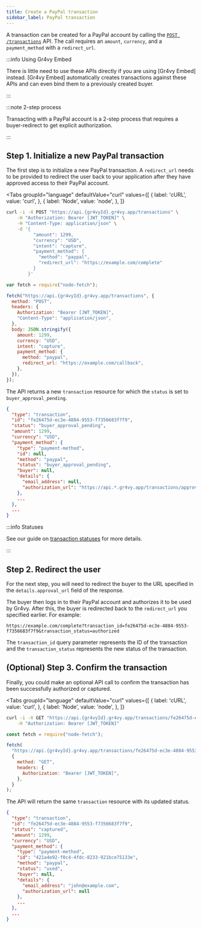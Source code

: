 ```yaml
---
title: Create a PayPal transaction
sidebar_label: PayPal transaction
---
```



A transaction can be created for a PayPal account by calling the
[`POST /transactions`][api] API. The call requires an `amount`, `currency`, and
a `payment_method` with a `redirect_url`.

:::info Using Gr4vy Embed

There is little need to use these APIs directly if you are using [Gr4vy Embed]
instead. [Gr4vy Embed] automatically creates transactions against these APIs and
can even bind them to a previously created buyer.

:::

:::note 2-step process

Transacting with a PayPal account is a 2-step process that requires a
buyer-redirect to get explicit authorization.

:::

## Step 1. Initialize a new PayPal transaction

The first step is to initialize a new PayPal transaction. A `redirect_url` needs
to be provided to redirect the user back to your application after they have
approved access to their PayPal account.

<Tabs
  groupId="language"
  defaultValue="curl"
  values={[
    { label: 'cURL', value: 'curl', },
    { label: 'Node', value: 'node', },
  ]}
>
  <TabItem value="curl">

```bash {5-11}
curl -i -X POST "https://api.{gr4vyId}.gr4vy.app/transactions" \
    -H "Authorization: Bearer [JWT_TOKEN]" \
    -H "Content-Type: application/json" \
    -d '{
          "amount": 1299,
          "currency": "USD",
          "intent": "capture",
          "payment_method": {
            "method": "paypal",
            "redirect_url": "https://example.com/complete"
          }
        }'
```

  </TabItem>
  <TabItem value="node">

```js {10-15}
var fetch = require("node-fetch");

fetch("https://api.{gr4vyId}.gr4vy.app/transactions", {
  method: "POST",
  headers: {
    Authorization: "Bearer [JWT_TOKEN]",
    "Content-Type": "application/json",
  },
  body: JSON.stringify({
    amount: 1299,
    currency: "USD",
    intent: "capture",
    payment_method: {
      method: "paypal",
      redirect_url: "https://example.com/callback",
    },
  }),
});
```

</TabItem>
</Tabs>

The API returns a new `transaction` resource for which the `status` is set to
`buyer_approval_pending`.

```json title="POST /transactions"
{
  "type": "transaction",
  "id": "fe26475d-ec3e-4884-9553-f7356683f7f9",
  "status": "buyer_approval_pending",
  "amount": 1299,
  "currency": "USD",
  "payment_method": {
    "type": "payment-method",
    "id": null,
    "method": "paypal",
    "status": "buyer_approval_pending",
    "buyer": null,
    "details": {
      "email_address": null,
      "authorization_url": "https://api.*.gr4vy.app/transactions/approvals/NDY5NzNlOWQtODhhNy00NGE2LWFiZmUtYmU0ZmYwMTM0ZmY0"
    },
    ...
  },
  ...
}
```

:::info Statuses

See our guide on [transaction statuses](/guides/transactions/statuses) for more
details.

:::

## Step 2. Redirect the user

For the next step, you will need to redirect the buyer to the URL specified in
the `details.approval_url` field of the response.

The buyer then logs in to their PayPal account and authorizes it to be used by
Gr4vy. After this, the buyer is redirected back to the `redirect_url` you
specified earlier. For example:

```
https://example.com/complete?transaction_id=fe26475d-ec3e-4884-9553-f7356683f7f9&transaction_status=authorized
```

The `transaction_id` query parameter represents the ID of the transaction and
the `transaction_status` represents the new status of the transaction.

## (Optional) Step 3. Confirm the transaction

Finally, you could make an optional API call to confirm the transaction has been
successfully authorized or captured.

<Tabs
  groupId="language"
  defaultValue="curl"
  values={[
    { label: 'cURL', value: 'curl', },
    { label: 'Node', value: 'node', },
  ]}
>
  <TabItem value="curl">

```bash
curl -i -X GET "https://api.{gr4vyId}.gr4vy.app/transactions/fe26475d-ec3e-4884-9553-f7356683f7f9" \
    -H "Authorization: Bearer [JWT_TOKEN]"
```

  </TabItem>
  <TabItem value="node">

```js
const fetch = require("node-fetch");

fetch(
  "https://api.{gr4vyId}.gr4vy.app/transactions/fe26475d-ec3e-4884-9553-f7356683f7f9",
  {
    method: "GET",
    headers: {
      Authorization: "Bearer [JWT_TOKEN]",
    },
  }
);
```

  </TabItem>
</Tabs>

The API will return the same `transaction` resource with its updated status.

```json title="GET /transactions/fe26475d-ec3e-4884-9553-f7356683f7f9" {4}
{
  "type": "transaction",
  "id": "fe26475d-ec3e-4884-9553-f7356683f7f9",
  "status": "captured",
  "amount": 1299,
  "currency": "USD",
  "payment_method": {
    "type": "payment-method",
    "id": "421a4e92-f0c4-4fdc-8233-921bce75133e",
    "method": "paypal",
    "status": "used",
    "buyer": null,
    "details": {
      "email_address": "john@example.com",
      "authorization_url": null
    },
    ...
  },
  ...
}
```

[api]: /reference#operation/authorize-new-transaction
[guides]: /guides/payment-methods
